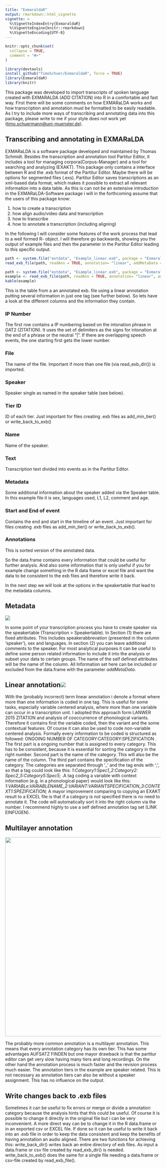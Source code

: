 ```yaml
---
title: "ExmaraldaR"
output: rmarkdown::html_vignette
vignette: >
  %\VignetteIndexEntry{ExmaraldaR}
  %\VignetteEngine{knitr::rmarkdown}
  %\VignetteEncoding{UTF-8}
---
```


```r
knitr::opts_chunk$set(
  collapse = TRUE,
  comment = "#>"
)
```

```r
library(devtools)
install_github("TimoSchuer/ExmaraldaR", force = TRUE)
library(ExmaraldaR)
library(knitr)

```

This package was developed to import transcripts of spoken language created with EXMARALDA (ADD CITATION) into R in a comfortable and fast way. First there will be some comments on how EXMARaLDA works and how transcription and annotation must be formatted to be easily readable. As I try to include more ways of transcribing and annotating data into this package, please write to me if your style does not work yet ([timo.schuermann\@uni-muenster.de](mailto:timo.schuermann@uni-muenster.de){.email}).

## Transcribing and annotating in EXMARaLDA

EXMARaLDA is a software package developed and maintained by Thomas Schmidt. Besides the transcription and annotation tool Partitur Editor, it includes a tool for managing corpora(Corpus-Manager) and a tool for searching and analyzing (EXAKT). This package only contains a interface between R and the .exb format of the Partitur Editor. Maybe there will be options for segmented files (.exs). Partitur Editor saves transcriptions as an xml-based data format, which makes it possible to extract all relevant information into a data table. As this is can not be an extensive introduction in the EXMARaLDA-Software package i will in the forthcoming assume that the users of this package know:

1.  how to create a transcription
2.  how align audio/video data and transcription
3.  how to transcribe
4.  how to annotate a transcription (including aligning)

In the following I will consider some features of the work process that lead to a well formed R- object. I will therefore go backwards, showing you the output of example files and then the parameter in the Partitur Editor leading to this specific output.

```r
path <- system.file("extdata", "Example_linear.exb", package = "ExmaraldaR", mustWork = TRUE)
read_exb_file(path, readAnn = TRUE, annotation= "linear", addMetaData = TRUE)
```

```r
path <- system.file("extdata", "Example_linear.exb", package = "ExmaraldaR", mustWork = TRUE)
example <- read_exb_file(path, readAnn = TRUE, annotation= "linear", addMetaData = TRUE)
kable(example)
```

This is the table from a an annotated exb. file using a linear annotation putting several information in just one tag (see further below). So lets have a look at the different columns and the information they contain.

### IP Number

The first row contains a IP numbering based on the intonation phrase in GAT2 (ZITATION). It uses the set of delimiters as the signs for intonation at the end of a phrase or the neutral "\|". If there are overlapping speech events, the one starting first gets the lower number.

### File

The name of the file. Important if more than one file (via read\_exb\_dir()) is imported.

### Speaker

Speaker single as named in the speaker table (see below).

### Tier ID

ID of each tier. Just important for files creating .exb files as add\_min\_tier() or write\_back\_to\_exb()

### Name

Name of the speaker.

### Text

Transcription text divided into events as in the Partitur Editor.

### Metadata

Some additional information about the speaker added via the Speaker table. In this example file it is sex, languages used, L1, L2, comment and age.

### Start and End of event

Contains the end and start in the timeline of an event. Just important for files creating .exb files as add\_min\_tier() or write\_back\_to\_exb().

### Annotations

This is sorted version of the annotated data.

So the data.frame contains every information that could be useful for further analysis. And also some information that is only useful if you for example change something in the R data frame or excel file and want the data to be consistent to the exb files and therefore write it back.

In the next step we will look at the options in the speakertable that lead to the metadata columns.

## Metadata

![](images/metadata.png)

In some point of your transcription process you have to create speaker via the speakertable (Transcription \> Speakertable). In Section (1) there are fixed attributes. This includes speakerabbrevation (presented in the column 'speaker'), sex and languages. In section (2) you can leave additional comments to the speaker. For most analytical purposes it can be useful to define some person related information to include it into the analysis or subset your data to certain groups. The name of the self defined attributes will be the name of the column. All Information set here can be included or excluded from the data.frame with the parameter *addMetaData*.

## Linear annotation![](images/linear.png) 

With the (probably incorrect) term linear annotation i denote a format where more than one information is coded in one tag. This is useful for some tasks, especially variable centered analysis, where more than one variable can occur in a transcription unit. I adopted this approach form LANWER 2015 ZITATION and analysis of cooccurrence of phonological variants. Therefore it contains first the variable coded, then the variant and the some contextual features. Of course it can also be used to code non-variable centered analysis. Formally every information to be coded is structured as followed: ONGOING NUMBER OF CATEGORY:CATEGORY:SPEZIFICATION . The first part is a ongoing number that is assigned to every category. This has to be consistent, because it is essential for sorting the category in the right number. Second part is the name of the category. This will also be the name of the column. The third part contains the specification of the category. The categories are separated through '\_' and the tag ends with ';', so that a tag could look like this: *1:Category1:Spec1\_2:Category2: Spec2\_5:Category5:Spec5;* .A tag coding a variable with context information (e.g. in a phonological paper) would look like this: *1:VARIABLe:VARIABLENAME\_2:VARIANT:VARIANTSPECIFICATION\_3:CONTEXT1:SPEZIFICATION;* A mayor improvement comparing to copying an EXAKT result to a EXCEL file is that if a category is not specified there is no need to annotate it. The code will automatically sort it into the right column via the number. I recommend highly to use a self defined annotation tag set (LINK EINFÜGEN).

## Multilayer annotation

![](images/multi.png){width="644"}

The probably more common annotation is a multilayer annotation. This means that every annotation category has its own tier. This has some advantages AUFSATZ FINDEN but one mayor drawback is that the partitur editor can get very slow having many tiers and long recordings. On the other hand the annotation process is much faster and the revision process much easier. The annotation tiers in the example are speaker related. This is not necessary as annotation tiers can also be without a speaker assignment. This has no influence on the output.

## Write changes back to .exb files

Sometimes it can be useful to fix errors or merge or divide a annotation category because the analysis hints that this could be useful. Of course it is possible to change it directly in the original file but i can be very inconvenient. A more direct way can be to change it in the R data.frame or in an exported csv or EXCEL file. If done so it can be useful to write it back into an .exb file in order to keep the data consistent and keep the benefits of having annotation an audio aligned. There are two functions for achieving this: write\_back\_dir() writes back an entire directory of exb files. As input a data.frame or csv file created by read\_exb\_dir() is needed. write\_back\_to\_exb() does the same for a single file needing a data.frame or csv-file created by read\_exb\_file().
